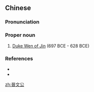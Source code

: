 {{also|晋文公}}
==Chinese==
{{zh-forms|s=晋文公}}

===Pronunciation===
{{zh-pron
|m=Jìn Wén Gōng
|cat=pn
}}

===Proper noun===
{{zh-proper noun}}

# [[w:Duke Wen of Jin|Duke Wen of Jin]] (697 BCE - 628 BCE)

===References===
* {{pedialite|Duke Wen of Jin}}
* {{pedialite|晉文公|lang=zh}}

[[zh:晉文公]]